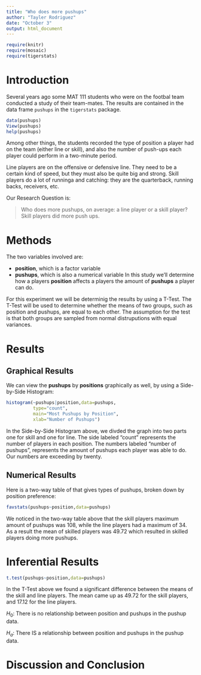 ---
title: "Who does more pushups"
author: "Tayler Rodriguez"
date: "October 3"
output: html_document
---

```{r include=FALSE}
require(knitr)
require(mosaic)
require(tigerstats)
```
<!-- We recommend you use git branches -- create a separate branch for each major section i.e. Introduction, Methods, Results, Inferential Results, and Discussion and Conclusions - leave the YAML block untouched until the final merge where you put in your own name !-->

# Introduction

Several years ago some MAT 111 students who were on the footbal team conducted a study of their team-mates.  The results are contained in the data frame `pushups` in the `tigerstats` package.

```{r eval=FALSE}
data(pushups)
View(pushups)
help(pushups)
```

Among other things, the students recorded the type of position a player had on the team (either line or skill), and also the number of push-ups each player could perform in a two-minute period.

Line players are on the offensive or defensive line.  They need to be a certain kind of speed, but they must also be quite big and strong.  Skill players do a lot of runninga and catching:  they are the quarterback, running backs, receivers, etc.

Our Research Question is:

  >Who does more pushups, on average: a line player or a skill player?
Skill players did more push ups. 

# Methods
<!--Decide on your methods:  use "variable analysis" or other appropriate descriptors.  Make sure to choose at least one graphical method and at least one numerical method.!-->

The two variables involved are:

* **position**, which is a factor variable
* **pushups**, which is also a numerical variable 
In this study we'll determine how a players **position** affects a players the amount of **pushups** a player can do.

For this experiment we will be determinig the results by using a T-Test.
The T-Test will be used to determine whether the means of two groups, such as position and pushups, are equal to each other. The assumption for the test is that both groups are sampled from normal distruputions with equal variances.

# Results
<!--You have both graphical and numerical methods, so you will have both graphical and numerical results to consider.!-->


## Graphical Results
<!--Your graph should have a good title, and axes should be labled as needed.  Discuss your graphical results, showing how they answer the research question.  Use specific features of the graph in your discussion.!-->

We can view the **pushups** by **positions** graphically as well, by using a Side-by-Side Histogram:

```{r echo=FALSE}
histogram(~pushups|position,data=pushups,
          type="count",
          main="Most Pushups by Position",
          xlab="Number of Pushups")
```

In the Side-by-Side Histogram above, we divded the graph into two parts one for skill and one for line. The side labeled "count" represents the number of players in each position. The numbers labeled "number of pushups", represents the amount of pushups each player was able to do. Our numbers are exceeding by twenty. 

## Numerical Results
<!--Numerical results go here. Use the numerical results to describe the patterns if any that exist in the data as focused toward the research question!-->

Here is a two-way table of that gives types of pushups, broken down by position preference:

```{r echo=FALSE}
favstats(pushups~position,data=pushups)
```
We noticed in the two-way table above that the skill players maximum amount of pushups was 108, while the line players had a maximum of 34. As a result the mean of skilled players was 49.72 which resulted in skilled players doing more pushups.


# Inferential Results
<!--State hypothesis clearly.  Make sure your discussion of the inferential test covers all the aspects that the test output produces, such as test statistic, p-value etc.  Make a decision about the null hypothesis, explain the assumptions on which the selected test/procedure was based, and why the chosen procedure satisfys the assumptions and is appropriate to answer the research question!-->     
```{r echo=FALSE}
t.test(pushups~position,data=pushups)
```
In the T-Test above we found a significant difference between the means of the skill and line players. The mean came up as 49.72 for the skill players, and 17.12 for the line players. 


$H_0$:  There is no relationship between position and pushups in the pushup data.

$H_a$: There IS a relationship between position and pushups in the pushup data.


# Discussion and Conclusion
<!--State your overall conclusion.  This is also a good place to mention other Research Questions that came to mind as you were carrying out this study.!-->




